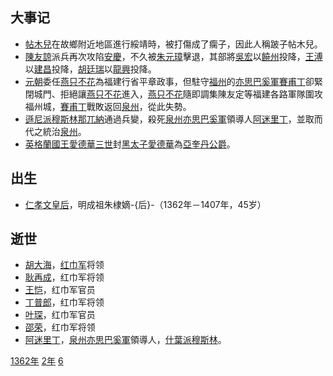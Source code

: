 {{yearTOC|1362|元'''[[至正|至正]]二十二年'''；韓林兒'''[[龍鳳_(韓林兒)|龍鳳]]八年'''；陈友谅'''[[大义|大义]]三年'''；越南'''[[大治_(陳裕宗)|大治]]五年'''；日本南朝'''[[正平_(後村上天皇)|正平]]十七年'''，北朝'''[[康安|康安]]二年'''，'''[[貞治|貞治]]元年'''}}
== 大事记 ==
*[[帖木兒|帖木兒]]在故鄉附近地區進行綏靖時，被打傷成了瘸子，因此人稱跛子帖木兒。
*[[陳友諒|陳友諒]]派兵再次攻陷[[安慶|安慶]]，不久被[[朱元璋|朱元璋]]擊退，其部將[[吳宏|吳宏]]以[[饒州|饒州]]投降，[[王溥|王溥]]以[[建昌|建昌]]投降，[[胡廷瑞|胡廷瑞]]以[[龍興|龍興]]投降。
*[[元朝|元朝]]委任[[燕只不花|燕只不花]]為福建行省平章政事，但駐守[[福州|福州]]的[[亦思巴奚軍|亦思巴奚軍]][[賽甫丁|賽甫丁]]卻緊閉城門、拒絕讓[[燕只不花|燕只不花]]進入，[[燕只不花|燕只不花]]隨即調集陳友定等福建各路軍隊圍攻福州城，[[賽甫丁|賽甫丁]]戰敗返回[[泉州|泉州]]，從此失勢。
*[[遜尼派|遜尼派]][[穆斯林|穆斯林]][[那兀納|那兀納]]通過兵變，殺死[[泉州|泉州]][[亦思巴奚軍|亦思巴奚軍]]領導人[[阿迷里丁|阿迷里丁]]，並取而代之統治[[泉州|泉州]]。
*[[英格蘭國王|英格蘭國王]][[愛德華三世_(英格蘭)|愛德華三世]]封[[黑太子愛德華|黑太子愛德華]]為[[亞奎丹公爵|亞奎丹公爵]]。

== 出生 ==
*[[仁孝文皇后|仁孝文皇后]]，明成祖朱棣嫡-{后}-（1362年－1407年，45岁）

== 逝世 ==
{{Wikisource year mention}}
*[[胡大海|胡大海]]，[[红巾军|红巾军]]将领
*[[耿再成|耿再成]]，红巾军将领
*[[王恺_(元朝)|王恺]]，红巾军官员
*[[丁普郎|丁普郎]]，红巾军将领
*[[叶琛|叶琛]]，红巾军官员
*[[邵荣|邵荣]]，红巾军将领
*[[阿迷里丁|阿迷里丁]]，[[泉州|泉州]][[亦思巴奚軍|亦思巴奚軍]]領導人，[[什葉派|什葉派]][[穆斯林|穆斯林]]。

[[Category:1362年|]]
[[Category:1360年代|2年]]
[[Category:14世纪各年|6]]